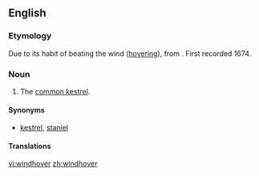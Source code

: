 ==English==

===Etymology===
Due to its habit of beating the wind ([[hover]]ing), from {{term|windfucker}}. First recorded 1674.

===Noun===
{{en-noun}}

# {{UK}} The [[common kestrel]].

====Synonyms====
* {{sense|common kestrel}} [[kestrel]], [[staniel]]

====Translations====
{{trans-see|common kestrel}}

[[vi:windhover]]
[[zh:windhover]]